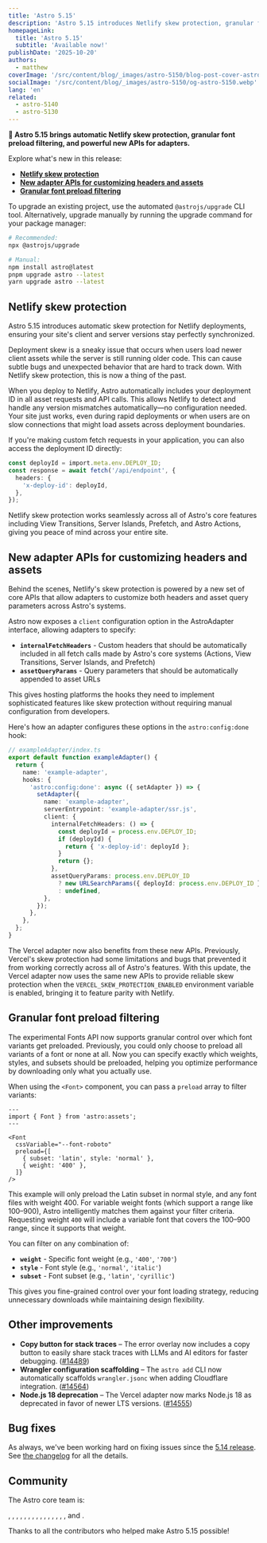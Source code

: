 ```yaml
---
title: 'Astro 5.15'
description: 'Astro 5.15 introduces Netlify skew protection, granular font preload filtering, and new adapter APIs for customizing fetch headers and assets.'
homepageLink:
  title: 'Astro 5.15'
  subtitle: 'Available now!'
publishDate: '2025-10-20'
authors:
  - matthew
coverImage: '/src/content/blog/_images/astro-5150/blog-post-cover-astro-5150.webp'
socialImage: '/src/content/blog/_images/astro-5150/og-astro-5150.webp'
lang: 'en'
related:
  - astro-5140
  - astro-5130
---
```



**🎃 Astro 5.15 brings automatic Netlify skew protection, granular font preload filtering, and powerful new APIs for adapters.**

Explore what's new in this release:

- [**Netlify skew protection**](#netlify-skew-protection)
- [**New adapter APIs for customizing headers and assets**](#new-adapter-apis-for-customizing-headers-and-assets)
- [**Granular font preload filtering**](#granular-font-preload-filtering)

To upgrade an existing project, use the automated `@astrojs/upgrade` CLI tool. Alternatively, upgrade manually by running the upgrade command for your package manager:

```sh
# Recommended:
npx @astrojs/upgrade

# Manual:
npm install astro@latest
pnpm upgrade astro --latest
yarn upgrade astro --latest
```

## Netlify skew protection

Astro 5.15 introduces automatic skew protection for Netlify deployments, ensuring your site's client and server versions stay perfectly synchronized.

Deployment skew is a sneaky issue that occurs when users load newer client assets while the server is still running older code. This can cause subtle bugs and unexpected behavior that are hard to track down. With Netlify skew protection, this is now a thing of the past.

When you deploy to Netlify, Astro automatically includes your deployment ID in all asset requests and API calls. This allows Netlify to detect and handle any version mismatches automatically—no configuration needed. Your site just works, even during rapid deployments or when users are on slow connections that might load assets across deployment boundaries.

If you're making custom fetch requests in your application, you can also access the deployment ID directly:

```ts
const deployId = import.meta.env.DEPLOY_ID;
const response = await fetch('/api/endpoint', {
  headers: {
    'x-deploy-id': deployId,
  },
});
```

Netlify skew protection works seamlessly across all of Astro's core features including View Transitions, Server Islands, Prefetch, and Astro Actions, giving you peace of mind across your entire site.

## New adapter APIs for customizing headers and assets

Behind the scenes, Netlify's skew protection is powered by a new set of core APIs that allow adapters to customize both headers and asset query parameters across Astro's systems.

Astro now exposes a `client` configuration option in the AstroAdapter interface, allowing adapters to specify:

- **`internalFetchHeaders`** - Custom headers that should be automatically included in all fetch calls made by Astro's core systems (Actions, View Transitions, Server Islands, and Prefetch)
- **`assetQueryParams`** - Query parameters that should be automatically appended to asset URLs

This gives hosting platforms the hooks they need to implement sophisticated features like skew protection without requiring manual configuration from developers.

Here's how an adapter configures these options in the `astro:config:done` hook:

```ts
// exampleAdapter/index.ts
export default function exampleAdapter() {
  return {
    name: 'example-adapter',
    hooks: {
      'astro:config:done': async ({ setAdapter }) => {
        setAdapter({
          name: 'example-adapter',
          serverEntrypoint: 'example-adapter/ssr.js',
          client: {
            internalFetchHeaders: () => {
              const deployId = process.env.DEPLOY_ID;
              if (deployId) {
                return { 'x-deploy-id': deployId };
              }
              return {};
            },
            assetQueryParams: process.env.DEPLOY_ID
              ? new URLSearchParams({ deployId: process.env.DEPLOY_ID })
              : undefined,
          },
        });
      },
    },
  };
}
```

The Vercel adapter now also benefits from these new APIs. Previously, Vercel's skew protection had some limitations and bugs that prevented it from working correctly across all of Astro's features. With this update, the Vercel adapter now uses the same new APIs to provide reliable skew protection when the `VERCEL_SKEW_PROTECTION_ENABLED` environment variable is enabled, bringing it to feature parity with Netlify.

## Granular font preload filtering

The experimental Fonts API now supports granular control over which font variants get preloaded. Previously, you could only choose to preload all variants of a font or none at all. Now you can specify exactly which weights, styles, and subsets should be preloaded, helping you optimize performance by downloading only what you actually use.

When using the `<Font>` component, you can pass a `preload` array to filter variants:

```astro
---
import { Font } from 'astro:assets';
---

<Font
  cssVariable="--font-roboto"
  preload={[
    { subset: 'latin', style: 'normal' },
    { weight: '400' },
  ]}
/>
```

This example will only preload the Latin subset in normal style, and any font files with weight 400. For variable weight fonts (which support a range like 100–900), Astro intelligently matches them against your filter criteria. Requesting weight `400` will include a variable font that covers the 100–900 range, since it supports that weight.

You can filter on any combination of:
- **`weight`** - Specific font weight (e.g., `'400'`, `'700'`)
- **`style`** - Font style (e.g., `'normal'`, `'italic'`)
- **`subset`** - Font subset (e.g., `'latin'`, `'cyrillic'`)

This gives you fine-grained control over your font loading strategy, reducing unnecessary downloads while maintaining design flexibility.

## Other improvements

- **Copy button for stack traces** – The error overlay now includes a copy button to easily share stack traces with LLMs and AI editors for faster debugging. ([#14489](https://github.com/withastro/astro/pull/14489))
- **Wrangler configuration scaffolding** – The `astro add` CLI now automatically scaffolds `wrangler.jsonc` when adding Cloudflare integration. ([#14564](https://github.com/withastro/astro/pull/14564))
- **Node.js 18 deprecation** – The Vercel adapter now marks Node.js 18 as deprecated in favor of newer LTS versions. ([#14555](https://github.com/withastro/astro/pull/14555))

## Bug fixes

As always, we've been working hard on fixing issues since the [5.14 release](/blog/astro-5140). See [the changelog](https://github.com/withastro/astro/blob/main/packages/astro/CHANGELOG.md) for all the details.

## Community

The Astro core team is:

<Mention name="alex" />, <Mention name="ben" />, <Mention name="caleb" />,
<Mention name="chris" />, <Mention name="ema" />, <Mention name="erika" />,
<Mention name="florian" />, <Mention name="fred" />, <Mention name="fuzzy" />,
<Mention name="hideoo" />, <Mention name="luiz" />, <Mention name="matt" />,
<Mention name="matthew" />, <Mention name="reuben" />, <Mention name="sarah" />,
and <Mention name="yan" />.

Thanks to all the contributors who helped make Astro 5.15 possible!
